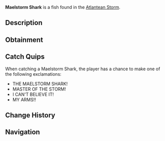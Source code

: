 {{FishInfobox
|image          = Maelstorm Shark.png
|rarity         = Legendary
|sea            = First Sea
|location       = [[Atlantean Storm]]
|sublocation    = 
|sources        = Fishing Rod
|radar_location = 
|prog_speed     = -60
|xp             = 1500
|weather        = Foggy
|time           = 
|season         = Autumn
|bait           = Truffle Worm
|base_weight    = 500
|base_value     = 3000
|weight_range   = 250
|base_chance    = 0.5
|base_resil     = 25
}}
'''Maelstorm Shark''' is a {{Rarity|Legendary}} fish found in the [[Atlantean Storm]].

== Description ==
{{Description|A legendary shark species that seems to control the very currents of the Atlantean Storm. Their presence is said to intensify the surrounding waters, creating massive whirlpools wherever they swim.|Bestiary Entry}}

== Obtainment ==
{{Fish Availability|
Grand Reef/Atlantean Storm
|top_rods      = 
Leviathan's Fang Rod\60650.33\241673.88;
Great Rod of Oscar\59234.38\160546.94;
Free Spirit Rod\55467.65\250053.73;
Astralhook Rod\54847.67\162126.23;
Ethereal Prism Rod\54557.9\161708.98;
Resourceful Rod\41489.65\126466.16;
Destiny Rod\43372.08\123860.9;
Trident Rod\49101.17\222194.45;
Frog Rod\42738.98\189990.29;
Azure Of Lagoon\49883.16\188609.99;
Long Rod\30077.94\137185.58;
Carbon Rod\21270.05\111653.27;
Seraphic Rod\52532.85\164481.89;
No-Life Rod\50865.56\173035.42;
Rod Of The Forgotten Fang\48044.83\155566.69;
Challenger's Rod\46975.71\161295.95;
Blazebringer Rod\43396.71\149807.09;
Rod Of The Exalted One\42235.31\132210.37;
Rod Of The Depths\42074.75\136693.11;
Zeus Rod\40441.14\139452.43;
Verdant Shear Rod\39937.66\141717.13;
Depthseeker Rod\37040.76\134537.7;
Avalanche Rod\32882.25\118449.86;
Volcanic Rod\31608.98\110493.08;
Steady Rod\10353.02\45094.22
|recommended   = Ethereal Prism Rod
}}

== Catch Quips ==
When catching a Maelstorm Shark, the player has a chance to make one of the following exclamations:
* THE MAELSTORM SHARK!
* MASTER OF THE STORM!
* I CAN'T BELIEVE IT!
* MY ARMS!!

== Change History ==
{{Change History|{{subst:Current Version}}}}

== Navigation ==
{{Fish Navbox|Atlantean Storm}}